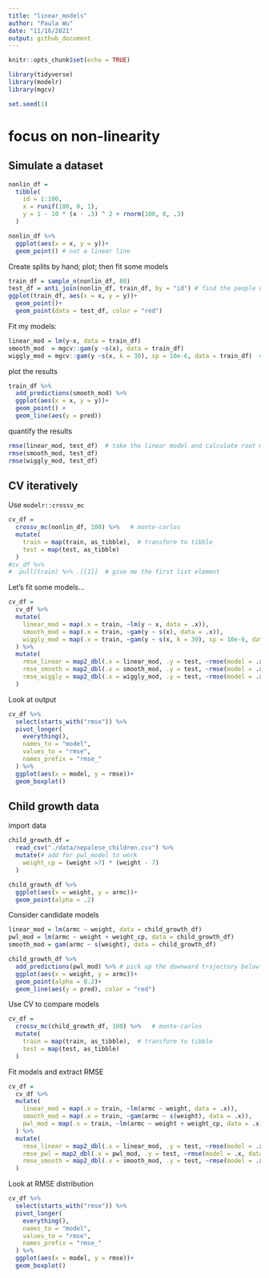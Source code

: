 ```yaml
---
title: "linear_models"
author: "Paula Wu"
date: "11/16/2021"
output: github_document
---
```


```r
knitr::opts_chunk$set(echo = TRUE)
```

```r
library(tidyverse)
library(modelr)
library(mgcv)

set.seed(1)
```

# focus on non-linearity

## Simulate a dataset
```r
nonlin_df = 
  tibble(
    id = 1:100,
    x = runif(100, 0, 1),
    y = 1 - 10 * (x - .3) ^ 2 + rnorm(100, 0, .3)
  )

nonlin_df %>% 
  ggplot(aes(x = x, y = y))+
  geom_point() # not a linear line
```

Create splits by hand; plot; then fit some models
```r
train_df = sample_n(nonlin_df, 80)
test_df = anti_join(nonlin_df, train_df, by = "id") # find the people who are not over-lapping in the training dataframe
ggplot(train_df, aes(x = x, y = y))+
  geom_point()+
  geom_point(data = test_df, color = "red")
```

Fit my models:
```r
linear_mod = lm(y~x, data = train_df)
smooth_mod  = mgcv::gam(y ~s(x), data = train_df)
wiggly_mod = mgcv::gam(y ~s(x, k = 30), sp = 10e-6, data = train_df)  # force the gam model to become bad
```

plot the results
```r
train_df %>% 
  add_predictions(smooth_mod) %>% 
  ggplot(aes(x = x, y = y))+
  geom_point() +
  geom_line(aes(y = pred))
```

quantify the results
```r
rmse(linear_mod, test_df)  # take the linear model and calculate root mean squared error
rmse(smooth_mod, test_df)
rmse(wiggly_mod, test_df)
```


## CV iteratively
Use `modelr::crossv_mc`
```r
cv_df = 
  crossv_mc(nonlin_df, 100) %>%   # monte-carlos
  mutate(
    train = map(train, as_tibble),  # transform to tibble
    test = map(test, as_tibble)
  )
#cv_df %>% 
#  pull(train) %>% .[[1]]  # give me the first list element
```

Let's fit some models...
```r
cv_df = 
  cv_df %>% 
  mutate(
    linear_mod = map(.x = train, ~lm(y ~ x, data = .x)),
    smooth_mod = map(.x = train, ~gam(y ~ s(x), data = .x)),
    wiggly_mod = map(.x = train, ~gam(y ~ s(x, k = 30), sp = 10e-6, data = .x))
  ) %>% 
  mutate(
    rmse_linear = map2_dbl(.x = linear_mod, .y = test, ~rmse(model = .x, data = .y)),  #the _dbl will show the numbers
    rmse_smooth = map2_dbl(.x = smooth_mod, .y = test, ~rmse(model = .x, data = .y)),
    rmse_wiggly = map2_dbl(.x = wiggly_mod, .y = test, ~rmse(model = .x, data = .y))
  )
```

Look at output 
```r
cv_df %>% 
  select(starts_with("rmse")) %>% 
  pivot_longer(
    everything(),
    names_to = "model",
    values_to = "rmse",
    names_prefix = "rmse_"
  ) %>% 
  ggplot(aes(x = model, y = rmse))+
  geom_boxplot()
```

## Child growth data
import data
```r
child_growth_df = 
  read_csv("./data/nepalese_children.csv") %>% 
  mutate(# add for pwl_model to work
    weight_cp = (weight >7) * (weight - 7)
  )
```

```r
child_growth_df %>% 
  ggplot(aes(x = weight, y = armc))+
  geom_point(alpha = .2)
```

Consider candidate models
```r
linear_mod = lm(armc ~ weight, data = child_growth_df)
pwl_mod = lm(armc ~ weight + weight_cp, data = child_growth_df)
smooth_mod = gam(armc ~ s(weight), data = child_growth_df)
```

```r
child_growth_df %>% 
  add_predictions(pwl_mod) %>% # pick up the downward trajectory below 7, and is a linear model, not smoothed
  ggplot(aes(x = weight, y = armc))+
  geom_point(alpha = 0.2)+
  geom_line(aes(y = pred), color = "red")
```
Use CV to compare models
```r
cv_df = 
  crossv_mc(child_growth_df, 100) %>%   # monte-carlos
  mutate(
    train = map(train, as_tibble),  # transform to tibble
    test = map(test, as_tibble)
  )
```

Fit models and extract RMSE
```r
cv_df = 
  cv_df %>% 
  mutate(
    linear_mod = map(.x = train, ~lm(armc ~ weight, data = .x)),
    smooth_mod = map(.x = train, ~gam(armc ~ s(weight), data = .x)),
    pwl_mod = map(.x = train, ~lm(armc ~ weight + weight_cp, data = .x))
  ) %>% 
  mutate(
    rmse_linear = map2_dbl(.x = linear_mod, .y = test, ~rmse(model = .x, data = .y)),  #the _dbl will show the numbers
    rmse_pwl = map2_dbl(.x = pwl_mod, .y = test, ~rmse(model = .x, data = .y)),
    rmse_smooth = map2_dbl(.x = smooth_mod, .y = test, ~rmse(model = .x, data = .y))
  )
```

Look at RMSE distribution
```r
cv_df %>% 
  select(starts_with("rmse")) %>% 
  pivot_longer(
    everything(),
    names_to = "model",
    values_to = "rmse",
    names_prefix = "rmse_"
  ) %>% 
  ggplot(aes(x = model, y = rmse))+
  geom_boxplot()
```


